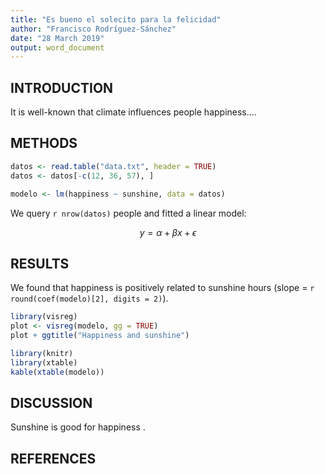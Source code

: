 ```yaml
---
title: "Es bueno el solecito para la felicidad"
author: "Francisco Rodríguez-Sánchez"
date: "28 March 2019"
output: word_document
---
```


## INTRODUCTION

It is well-known that climate influences people happiness....

## METHODS

```r
datos <- read.table("data.txt", header = TRUE)
datos <- datos[-c(12, 36, 57), ]
```

```r
modelo <- lm(happiness ~ sunshine, data = datos)
```

We query `r nrow(datos)` people and fitted a linear model:

$$
y = \alpha + \beta x + \epsilon 
$$


## RESULTS

We found that happiness is positively related to sunshine hours (slope = `r round(coef(modelo)[2], digits = 2)`).

```r
library(visreg)
plot <- visreg(modelo, gg = TRUE)
plot + ggtitle("Happiness and sunshine")
```

```r
library(knitr)
library(xtable)
kable(xtable(modelo))
```


## DISCUSSION

Sunshine is good for happiness .

## REFERENCES

